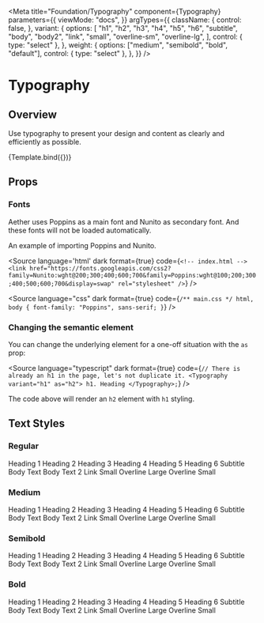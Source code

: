 

<Meta
  title="Foundation/Typography"
  component={Typography}
  parameters={{
    viewMode: "docs",
  }}
  argTypes={{
    className: {
      control: false,
    },
    variant: {
      options: [
        "h1",
        "h2",
        "h3",
        "h4",
        "h5",
        "h6",
        "subtitle",
        "body",
        "body2",
        "link",
        "small",
        "overline-sm",
        "overline-lg",
      ],
      control: { type: "select" },
    },
    weight: {
      options: ["medium", "semibold", "bold", "default"],
      control: { type: "select" },
    },
  }}
/>


# Typography

## Overview

Use typography to present your design and content as clearly and efficiently as possible.

<Canvas withSource="open">
  <Story
    name="Overview"
    args={{
      variant: "body",
      children: "Typography Overview",
    }}
  >
    {Template.bind({})}
  </Story>
</Canvas>

## Props

<ArgsTable story="Overview" />

### Fonts

Aether uses Poppins as a main font and Nunito as secondary font. And these fonts will not be loaded automatically.

An example of importing Poppins and Nunito.

<Source
  language='html'
  dark
  format={true}
  code={`
    <!-- index.html -->
    <link
      href="https://fonts.googleapis.com/css2?family=Nunito:wght@200;300;400;600;700&family=Poppins:wght@100;200;300;400;500;600;700&display=swap"
      rel="stylesheet"
    />
  `}
/>

<Source
  language="css"
  dark
  format={true}
  code={`
    /** main.css */
    html,
    body {
      font-family: "Poppins", sans-serif;
    }
  `}
/>

### Changing the semantic element

You can change the underlying element for a one-off situation with the `as` prop:

<Source
  language="typescript"
  dark
  format={true}
  code={`
    // There is already an h1 in the page, let's not duplicate it.
    <Typography variant="h1" as="h2">
      h1. Heading
    </Typography>;
      `}
/>

The code above will render an `h2` element with `h1` styling.

## Text Styles

### Regular

<Canvas>
  <Story name="Regular">
    <div className="flex flex-col gap-y-4">
      <Typography variant="h1">Heading 1</Typography>
      <Typography variant="h2">Heading 2</Typography>
      <Typography variant="h3">Heading 3</Typography>
      <Typography variant="h4">Heading 4</Typography>
      <Typography variant="h5">Heading 5</Typography>
      <Typography variant="h6">Heading 6</Typography>
      <Typography variant="subtitle">Subtitle</Typography>
      <Typography variant="body">Body Text</Typography>
      <Typography variant="body2">Body Text 2</Typography>
      <Typography variant="link">Link</Typography>
      <Typography variant="small">Small</Typography>
      <Typography variant="overline-lg">Overline Large</Typography>
      <Typography variant="overline-sm">Overline Small</Typography>
    </div>
  </Story>
</Canvas>

### Medium

<Canvas>
  <Story name="Medium">
    <div className="flex flex-col gap-y-4">
      <Typography variant="h1" weight="medium">
        Heading 1
      </Typography>
      <Typography variant="h2" weight="medium">
        Heading 2
      </Typography>
      <Typography variant="h3" weight="medium">
        Heading 3
      </Typography>
      <Typography variant="h4" weight="medium">
        Heading 4
      </Typography>
      <Typography variant="h5" weight="medium">
        Heading 5
      </Typography>
      <Typography variant="h6" weight="medium">
        Heading 6
      </Typography>
      <Typography variant="subtitle" weight="medium">
        Subtitle
      </Typography>
      <Typography variant="body" weight="medium">
        Body Text
      </Typography>
      <Typography variant="body2" weight="medium">
        Body Text 2
      </Typography>
      <Typography variant="link" weight="medium">
        Link
      </Typography>
      <Typography variant="small" weight="medium">
        Small
      </Typography>
      <Typography variant="overline-lg" weight="medium">
        Overline Large
      </Typography>
      <Typography variant="overline-sm" weight="medium">
        Overline Small
      </Typography>
    </div>
  </Story>
</Canvas>

### Semibold

<Canvas>
  <Story name="Semibold">
    <div className="flex flex-col gap-y-4">
      <Typography variant="h1" weight="semibold">
        Heading 1
      </Typography>
      <Typography variant="h2" weight="semibold">
        Heading 2
      </Typography>
      <Typography variant="h3" weight="semibold">
        Heading 3
      </Typography>
      <Typography variant="h4" weight="semibold">
        Heading 4
      </Typography>
      <Typography variant="h5" weight="semibold">
        Heading 5
      </Typography>
      <Typography variant="h6" weight="semibold">
        Heading 6
      </Typography>
      <Typography variant="subtitle" weight="semibold">
        Subtitle
      </Typography>
      <Typography variant="body" weight="semibold">
        Body Text
      </Typography>
      <Typography variant="body2" weight="semibold">
        Body Text 2
      </Typography>
      <Typography variant="link" weight="semibold">
        Link
      </Typography>
      <Typography variant="small" weight="semibold">
        Small
      </Typography>
      <Typography variant="overline-lg" weight="semibold">
        Overline Large
      </Typography>
      <Typography variant="overline-sm" weight="semibold">
        Overline Small
      </Typography>
    </div>
  </Story>
</Canvas>

### Bold

<Canvas>
  <Story name="Bold">
    <div className="flex flex-col gap-y-4">
      <Typography variant="h1" weight="bold">
        Heading 1
      </Typography>
      <Typography variant="h2" weight="bold">
        Heading 2
      </Typography>
      <Typography variant="h3" weight="bold">
        Heading 3
      </Typography>
      <Typography variant="h4" weight="bold">
        Heading 4
      </Typography>
      <Typography variant="h5" weight="bold">
        Heading 5
      </Typography>
      <Typography variant="h6" weight="bold">
        Heading 6
      </Typography>
      <Typography variant="subtitle" weight="bold">
        Subtitle
      </Typography>
      <Typography variant="body" weight="bold">
        Body Text
      </Typography>
      <Typography variant="body2" weight="bold">
        Body Text 2
      </Typography>
      <Typography variant="link" weight="bold">
        Link
      </Typography>
      <Typography variant="small" weight="bold">
        Small
      </Typography>
      <Typography variant="overline-lg" weight="bold">
        Overline Large
      </Typography>
      <Typography variant="overline-sm" weight="bold">
        Overline Small
      </Typography>
    </div>
  </Story>
</Canvas>
